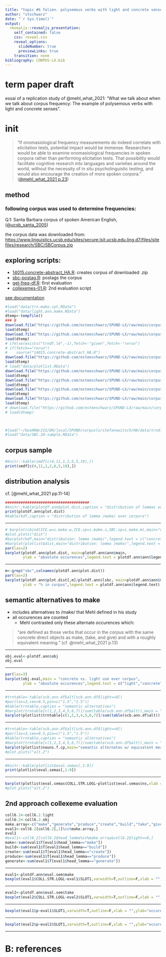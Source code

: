 ```yaml
---
title: "topic #6 folien. polysemous verbs with light and concrete senses."
author: "stschwarz"
date: "`r Sys.time()`"
output:
  revealjs::revealjs_presentation:
    self_contained: false
    css: reveal.css
    reveal_options:
      slideNumber: true
      previewLinks: true
    transition: none
bibliography: CORPUS-LX.bib
---
```


# term paper draft
essai of a replication study of @mehl_what_2021: "What we talk about when we talk about corpus frequency: The example of polysemous verbs with light and concrete senses".

# init
> "If onomasiological frequency measurements do indeed correlate with elicitation tests, 
potential impact would be immense. Researchers would be able to examine onomasiological frequencies in spoken corpora rather than performing elicitation tests. That possibility would facilitate cognitive research into languages and varieties around the world, without the necessity of in situ psycholinguistic testing, and would also encourage the creation of more spoken corpora." 
([@mehl_what_2021 p.23](https://doi.org/10.1515/cllt-2017-0039))

## method
### following corpus was used to determine frequencies:   

Q.1: Santa Barbara corpus of spoken American English, ([@ucsb_santa_2005](https://www.linguistics.ucsb.edu/research/santa-barbara-corpus))

the corpus data was downloaded from: [https://www.linguistics.ucsb.edu/sites/secure.lsit.ucsb.edu.ling.d7/files/sitefiles/research/SBC/SBCorpus.zip](https://www.linguistics.ucsb.edu/sites/secure.lsit.ucsb.edu.ling.d7/files/sitefiles/research/SBC/SBCorpus.zip)

## exploring scripts:
- [14015.concrete-abstract_HA.R](https://github.com/esteeschwarz/SPUND-LX/blob/main/corpusLX/14015-HA/14015.concrete-abstract_HA.R): creates corpus of downloaded .zip 
- [sbc-postag.R](https://github.com/esteeschwarz/SPUND-LX/blob/main/corpusLX/14015-HA/sbc-postag.R): postags the corpus
- [get-freq-df.R](https://github.com/esteeschwarz/SPUND-LX/blob/main/corpusLX/14015-HA/get-freq-df.R): first evaluation
- [collexemes-01.R](https://github.com/esteeschwarz/SPUND-LX/blob/main/corpusLX/14015-HA/collexemes-01.R): 2nd evaluation script

[see documentation](_doku.nb.html)

```r
#load("data/trn.make.cpt.RData")
#load("data/light.ann.make.RData")
dtemp<-tempfile()
### B
download.file("https://github.com/esteeschwarz/SPUND-LX/raw/main/corpusLX/14015-HA/data/SBC.ann.df.RData",dtemp)
load(dtemp)
download.file("https://github.com/esteeschwarz/SPUND-LX/raw/main/corpusLX/14015-HA/data/SBC.20-sample.RData",dtemp)
load(dtemp)
# ifelse(exists("trndf.lm",-1),fetch<-"given",fetch<-"rerun")
# if(fetch=="rerun")
#    source("14015.concrete-abstract_HA.R")
download.file("https://github.com/esteeschwarz/SPUND-LX/raw/main/corpusLX/14015-HA/data/plotlist.RData",dtemp)
load(dtemp)
# load("data/plotlist.RData")
download.file("https://github.com/esteeschwarz/SPUND-LX/raw/main/corpusLX/14015-HA/data/collex.eval.RData",dtemp)
load(dtemp)
download.file("https://github.com/esteeschwarz/SPUND-LX/raw/main/corpusLX/14015-HA/data/plotdf.ann.RData",dtemp)
load(dtemp)
download.file("https://github.com/esteeschwarz/SPUND-LX/raw/main/corpusLX/14015-HA/data/coll6.2.light.RData",dtemp)
load(dtemp)
download.file("https://github.com/esteeschwarz/SPUND-LX/raw/main/corpusLX/14015-HA/data/coll6.2.obj.RData",dtemp)
load(dtemp)
# download.file("https://github.com/esteeschwarz/SPUND-LX/raw/main/corpusLX/14015-HA/data/coll6.2.obj.RData",dtemp)
# load(dtemp)

   

#load("~/boxHKW/21S/DH/local/SPUND/corpuslx/stefanowitsch/HA/data/trndf.lm.cpt.RData")
#load("data/SBC.20-sample.RData")
```

## corpus sample

```r
#knitr::kable(smdf[c(4,11,1,2,6,5,19),])
print(smdf[c(4,11,1,2,6,5,19),])

```

## distribution analysis 
cf. [@mehl_what_2021 pp.11-14]

```r
######################################
#knitr::kable(plotdf.ann$plot.dist,caption = "distribution of lemmas over corpora")
print(plotdf.ann$plot.dist)
#kable(kdf,caption = "distribution of lemma /make/ over corpora")
```

---

```r
# barplot(cbind(ICE.w=i.make.w,ICE.sp=i.make.s,SBC.sp=i.make.m),main="distribution: lemma /make/",legend.text = c("concrete use","light use"))
#plot.plots("dist")
#barplot(kdf,main="distribution: lemma /make/",legend.text = c("concrete use","light use"))
#barplot(plotlist$dist,main="distribution: lemma /make/",legend.text = c("concrete use","light use"))
par(las=2)
barplot(plotdf.ann$plot.dist, main=plotdf.ann$ann$main,
        ylab = "absolute occurences",legend.text = plotdf.ann$ann$legend.text)

```

---

```r
m<-grep("sbc",colnames(plotdf.ann$plot.dist))
par(las=2)
barplot(plotdf.ann$plot.dist[,m]/plotdf.ann$lsbc, main=plotdf.ann$ann$main,
        ylab = "% in corpus",legend.text = plotdf.ann$ann$legend.text)

```

## semantic alternatives to make
- includes alternatives to /make/ that Mehl defined in his study 
- all occurences are counted 
  - Mehl contrasted only these alternate occurences which:

>"are defined as those verbs that occur in the corpus with the same concrete direct objects as make, (take, and give) and with a roughly equivalent meaning." (cf. @mehl_what_2021 p.13)  

---

```r

obj.eval<-plotdf.ann$obj
obj.eval
```

---

```r
par(las=3)
barplot(obj.eval,main = "concrete vs. light use over corpus",
        ylab = "absolute occurences",legend.text = c("light","concrete"))

```

---

```r
#trntable<-table(scb.ann.df$alt[scb.ann.df$light==0])
#par(las=3,cex=0.5,pin=c("1.5","1.5"))
#kable(trntable,caption = "semantic alternatives")
#barplot(trntable[c(1,2,3,4,5,6,7)]/sum(table(scb.ann.df$alt)),main = "SBC concrete /make/ vs. alternate",ylab = "% in corpus")
barplot(plotlist$trntable[c(1,2,3,4,5,6,7)]/sum(table(scb.ann.df$alt)),main = "SBC concrete /make/ vs. alternate",ylab = "% in corpus")
```

---

```r
#trntable<-table(scb.ann.df$alt[scb.ann.df$light==0])
#par(las=3,cex=0.5,pin=c("1.5","1.5"))
#kable(trntable,caption = "semantic alternatives")
#barplot(trntable[c(1,2,3,4,5,6,7)]/sum(table(scb.ann.df$alt)),main = "SBC concrete /make/ vs. alternate",ylab = "% in corpus")
barplot(plotlist$nouns.f.cp,main="semantic alternates w/ equivalent meaning",ylab = "% in corpus")
#plot.plots("alt.2")
```

---

```r
#knitr::kable(plotlist$eval.semas[,1:9])
print(plotlist$eval.semas[,1:9])

```

---

```r
barplot(plotlist$eval.semas$COLL.STR.LOGL~plotlist$eval.semas$ns,xlab = "",ylab = "collex.log.like")
#plot.plots("alt.2")
```

## 2nd approach collexeme evaluation
```r
coll6.2<-coll6.2.light
coll6.2<-coll6.2.obj
make.array<-c("make","generate","produce","create","build","take","give","carry","bring")
eval1<-coll6.2[coll6.2[,1]%in%make.array,]
eval1
#eval1<-coll6.2[coll6.2$head_lemma%in%make.array&coll6.2$light==0,]
make<-sum(eval1$T[eval1$head_lemma=="make"])
build<-sum(eval1$T[eval1$head_lemma=="build"])
create<-sum(eval1$T[eval1$head_lemma=="create"])
produce<-sum(eval1$T[eval1$head_lemma=="produce"])
generate<-sum(eval1$T[eval1$head_lemma=="generate"])
```

---

```r
eval1<-plotdf.ann$eval.sem$make
boxplot(eval1$COLL.STR.LOGL~eval1$SLOT1,varwidth=T,outline=F,xlab = "",ylab="LOG.LIKE of collexeme association strength",main="binding of lemma /make/ vs. alternates")
```

---

```r
eval2<-plotdf.ann$eval.sem$take
boxplot(eval2$COLL.STR.LOGL~eval2$SLOT1,varwidth=T,outline=F,xlab = "",ylab="LOG.LIKE of collexeme association strength",main="binding of lemma /take/ vs. alternates")
```

---

```r
boxplot(eval1$p~eval1$SLOT1,varwidth=T,outline=F,xlab = "",ylab="occurence probability index of concrete collexemes",main="preference of lemma /make/ vs. alternates")
```

---

```r
boxplot(eval2$p~eval2$SLOT1,varwidth=T,outline=F,xlab = "",ylab="occurence probability index of concrete collexemes",main="preference of lemma /take/ vs. alternates")
```

------

# B: references


